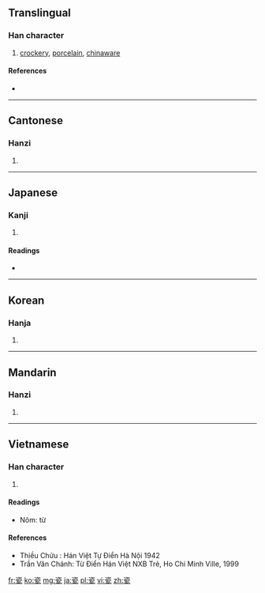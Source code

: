 {{also|甆}}
==Translingual==

===Han character===
{{Han char|rn=98|rad=瓦|as=06|sn=11|four=3771<sub>7</sub>|canj=戈人一女弓 (IOMVN), 一人一女弓 (MOMVN)}}

# [[crockery]], [[porcelain]], [[chinaware]]

====References====
* {{Han ref|kx=0749.070|dkj=21491|dj=1157.300|hdz=21424.220|uh=74F7|ud=29943|bh=B2A1|bd=45729}}

----

==Cantonese==

===Hanzi===
{{yue-hanzi|jyut=|y=chi4}}

# {{defn|Cantonese|sort=瓦06}}

----

==Japanese==

===Kanji===
{{ja-kanji|grade=|rs=瓦06}}

# {{defn|Japanese|sort=瓦06}}

====Readings====
* {{ja-readings|on=[[し]] (shi), [[じ]] (ji)|kun=[[かめ]] (kame)}}

----

==Korean==

===Hanja===
{{ko-hanja|hangeul=자|eumhun=|rv=ja|mr=cha|y=ca}}

# {{defn|Korean|sort=瓦06}}

----

==Mandarin==

===Hanzi===
{{cmn-hanzi|pin=[[cí]] ([[ci2]])|wg=tz'u<sup>2</sup>}}

# {{defn|Mandarin|sort=瓦06}}

----

==Vietnamese==

===Han character===
{{vi-hantu|[[từ]], [[sứ]], [[tư]]|rs=瓦06}}

# {{defn|Vietnamese|sort=瓦06}}

====Readings====
* Nôm: từ

====References====
* Thiều Chửu : Hán Việt Tự Điển  Hà Nội 1942
* Trần Văn Chánh: Từ Điển Hán Việt NXB Trẻ, Ho Chi Minh Ville, 1999

[[fr:瓷]]
[[ko:瓷]]
[[mg:瓷]]
[[ja:瓷]]
[[pl:瓷]]
[[vi:瓷]]
[[zh:瓷]]